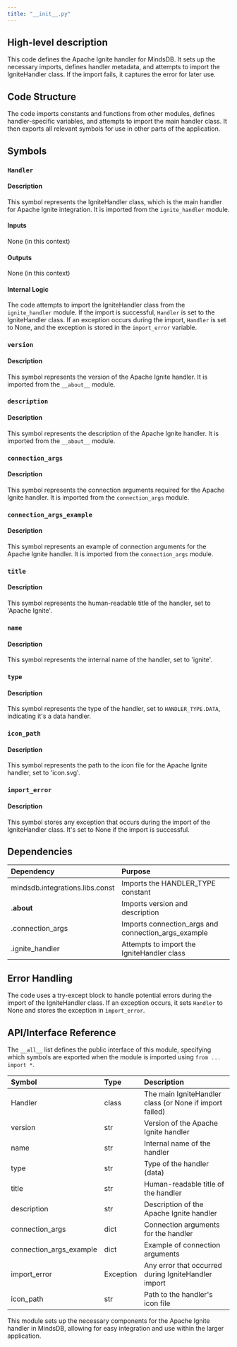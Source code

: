```yaml
---
title: "__init__.py"
---
```


## High-level description
This code defines the Apache Ignite handler for MindsDB. It sets up the necessary imports, defines handler metadata, and attempts to import the IgniteHandler class. If the import fails, it captures the error for later use.

## Code Structure
The code imports constants and functions from other modules, defines handler-specific variables, and attempts to import the main handler class. It then exports all relevant symbols for use in other parts of the application.

## Symbols

### `Handler`
#### Description
This symbol represents the IgniteHandler class, which is the main handler for Apache Ignite integration. It is imported from the `ignite_handler` module.

#### Inputs
None (in this context)

#### Outputs
None (in this context)

#### Internal Logic
The code attempts to import the IgniteHandler class from the `ignite_handler` module. If the import is successful, `Handler` is set to the IgniteHandler class. If an exception occurs during the import, `Handler` is set to None, and the exception is stored in the `import_error` variable.

### `version`
#### Description
This symbol represents the version of the Apache Ignite handler. It is imported from the `__about__` module.

### `description`
#### Description
This symbol represents the description of the Apache Ignite handler. It is imported from the `__about__` module.

### `connection_args`
#### Description
This symbol represents the connection arguments required for the Apache Ignite handler. It is imported from the `connection_args` module.

### `connection_args_example`
#### Description
This symbol represents an example of connection arguments for the Apache Ignite handler. It is imported from the `connection_args` module.

### `title`
#### Description
This symbol represents the human-readable title of the handler, set to 'Apache Ignite'.

### `name`
#### Description
This symbol represents the internal name of the handler, set to 'ignite'.

### `type`
#### Description
This symbol represents the type of the handler, set to `HANDLER_TYPE.DATA`, indicating it's a data handler.

### `icon_path`
#### Description
This symbol represents the path to the icon file for the Apache Ignite handler, set to 'icon.svg'.

### `import_error`
#### Description
This symbol stores any exception that occurs during the import of the IgniteHandler class. It's set to None if the import is successful.

## Dependencies
| Dependency | Purpose |
|:-----------|:--------|
| mindsdb.integrations.libs.const | Imports the HANDLER_TYPE constant |
| .__about__ | Imports version and description |
| .connection_args | Imports connection_args and connection_args_example |
| .ignite_handler | Attempts to import the IgniteHandler class |

## Error Handling
The code uses a try-except block to handle potential errors during the import of the IgniteHandler class. If an exception occurs, it sets `Handler` to None and stores the exception in `import_error`.

## API/Interface Reference
The `__all__` list defines the public interface of this module, specifying which symbols are exported when the module is imported using `from ... import *`.

| Symbol | Type | Description |
|:-------|:-----|:------------|
| Handler | class | The main IgniteHandler class (or None if import failed) |
| version | str | Version of the Apache Ignite handler |
| name | str | Internal name of the handler |
| type | str | Type of the handler (data) |
| title | str | Human-readable title of the handler |
| description | str | Description of the Apache Ignite handler |
| connection_args | dict | Connection arguments for the handler |
| connection_args_example | dict | Example of connection arguments |
| import_error | Exception | Any error that occurred during IgniteHandler import |
| icon_path | str | Path to the handler's icon file |

This module sets up the necessary components for the Apache Ignite handler in MindsDB, allowing for easy integration and use within the larger application.